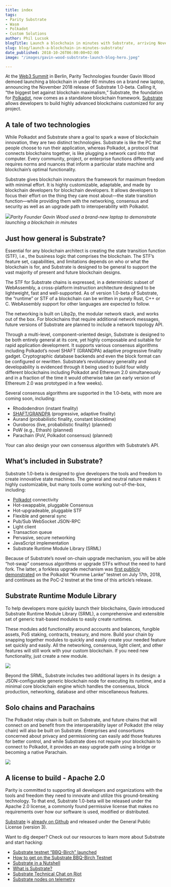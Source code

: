 ```yaml
---
title: index
tags:
- Parity Substrate
- Wasm
- Polkadot
- Custom Solutions
author: Phil Lucsok
blogTitle: Launch a blockchain in minutes with Substrate, arriving November 2018
slug: blog/launch-a-blockchain-in-minutes-substrate/
date_published: 2018-10-26T06:00:00+02:00
image: "/images/gavin-wood-substrate-launch-blog-hero.jpeg"

---
```

At the [Web3 Summit](https://web3summit.com/) in Berlin, Parity Technologies founder Gavin Wood demoed launching a blockchain in under 60 minutes on a brand new laptop, announcing the November 2018 release of Substrate 1.0-beta. Calling it, “the biggest bet against blockchain maximalism,” Substrate, the foundation for [Polkadot](https://polkadot.network/), now comes as a standalone blockchain framework. [Substrate](https://parity.io/substrate) allows developers to build highly advanced blockchains customized for any project.

## **A tale of two technologies**

While Polkadot and Substrate share a goal to spark a wave of blockchain innovation, they are two distinct technologies. Substrate is like the PC that people choose to run their application, whereas Polkadot, a protocol that connects blockchains together, is like plugging a network card into that computer. Every community, project, or enterprise functions differently and requires norms and nuances that inform a particular state machine and blockchain’s optimal functionality.

Substrate gives blockchain innovators the framework for maximum freedom with minimal effort. It is highly customizable, adaptable, and made by blockchain developers for blockchain developers. It allows developers to focus their effort on the thing they care most about—the state transition function—while providing them with the networking, consensus and security as well as an upgrade path to interoperability with Polkadot.

![](/images/web3_tuesday_106.jpeg)_Parity Founder Gavin Wood used a brand-new laptop to demonstrate launching a blockchain in minutes_

## **Just how general is Substrate?**

Essential for any blockchain architect is creating the state transition function (STF), i.e., the business logic that comprises the blockchain. The STF’s feature set, capabilities, and limitations depends on who or what the blockchain is for, and Substrate is designed to be general to support the vast majority of present and future blockchain designs.

The STF for Substrate chains is expressed, in a deterministic subset of WebAssembly, a cross-platform instruction architecture designed to be lightweight, fast and well-supported. As of version 1.0-beta of Substrate, the “runtime” or STF of a blockchain can be written in purely Rust, C++ or C. WebAssembly support for other languages are expected to follow.

The networking is built on Libp2p, the modular network stack, and works out of the box. For blockchains that require additional network messages, future versions of Substrate are planned to include a network topology API.

Through a multi-level, component-oriented design, Substrate is designed to be both entirely general at its core, yet highly composable and suitable for rapid application development. It supports various consensus algorithms including Polkadot’s novel SHAFT (GRANDPA) adaptive progressive finality gadget. Cryptographic database backends and even the block format can be configured or rewritten. Substrate’s revolutionary generality and developability is evidenced through it being used to build four wildly different blockchains including Polkadot and Ethereum 2.0 simultaneously and in a fraction of the time it would otherwise take (an early version of Ethereum 2.0 was prototyped in a few weeks).

Several consensus algorithms are supported in the 1.0-beta, with more are coming soon, including:

* Rhododendron (instant finality)
* [SHAFT/GRANDPA](https://medium.com/polkadot-network/grandpa-block-finality-in-polkadot-an-introduction-part-1-d08a24a021b5) (progressive, adaptive finality)
* Aurand (probabilistic finality, constant blocktime)
* Ouroboros (live, probabilistic finality) (planned)
* PoW (e.g., Ethash) (planned)
* Parachain (PoV, Polkadot consensus) (planned)

Your can also design your own consensus algorithm with Substrate’s API.

## **What’s included in Substrate?**

Substrate 1.0-beta is designed to give developers the tools and freedom to create innovative state machines. The general and neutral nature makes it highly customizable, but many tools come working out-of-the-box, including:

* [Polkadot](https://polkadot.network/) connectivity
* Hot-swappable, pluggable Consensus
* Hot-upgradeable, pluggable STF
* Flexible and general sync
* Pub/Sub WebSocket JSON-RPC
* Light client
* Transaction queue
* Pervasive, secure networking
* JavaScript implementation
* Substrate Runtime Module Library (SRML)

Because of Substrate’s novel on-chain upgrade mechanism, you will be able “hot-swap” consensus algorithms or upgrade STFs without the need to hard fork. The latter, a forkless upgrade mechanism was [first publicly demonstrated](https://medium.com/polkadot-network/polkadot-poc-2-is-here-parachains-runtime-upgrades-and-libp2p-networking-7035bb141c25) on the Polkadot “Krumme Lanke” testnet on July 17th, 2018, and continues as the PoC-2 testnet at the time of this article’s release.

## **Substrate Runtime Module Library**

To help developers more quickly launch their blockchains, Gavin introduced Substrate Runtime Module Library (SRML), a comprehensive and extensible set of generic trait-based modules to easily create runtimes.

These modules add functionality around accounts and balances, fungible assets, PoS staking, contracts, treasury, and more. Build your chain by snapping together modules to quickly and easily create your needed feature set quickly and easily. All the networking, consensus, light client, and other features will still work with your custom blockchain. If you need new functionality, just create a new module.

![](/images/srml.png)

Beyond the SRML, Substrate includes two additional layers in its design: a JSON-configurable generic blockchain node for executing its runtime, and a minimal core blockchain engine which handles the consensus, block production, networking, database and other miscellaneous features.

## **Solo chains and Parachains**

The Polkadot relay chain is built on Substrate, and future chains that will connect on and benefit from the interoperability layer of Polkadot (the relay chain) will also be built on Substrate. Enterprises and consortiums concerned about privacy and permissioning can easily add those features for better control, and while Substrate does not require your blockchain to connect to Polkadot, it provides an easy upgrade path using a bridge or becoming a native Parachain.

![](/images/solochainsparachains.png)

## **A license to build - Apache 2.0**

Parity is committed to supporting all developers and organizations with the tools and freedom they need to innovate and utilize this ground-breaking technology. To that end, Substrate 1.0-beta will be released under the Apache 2.0 license, a commonly found permissive license that makes no requirements over how our software is used, modified or distributed.

[Substrate](https://parity.io/substrate) is [already on Github](https://github.com/paritytech/substrate) and released under the General Public License (version 3).

Want to dig deeper? Check out our resources to learn more about Substrate and start hacking:

* [Substrate testnet “BBQ-Birch” launched](https://medium.com/paritytech/substrate-testnet-launched-a55b990e6eba)
* [How to get on the Substrate BBQ-Birch Testnet](https://hackmd.io/y-E9Q9jTRreni6z9EU0kkA)
* [Substrate in a Nutshell](https://www.parity.io/substrate-in-a-nutshell/)
* [What is Substrate?](https://www.parity.io/what-is-substrate/)
* [Substrate Technical Chat on Riot](https://matrix.to/#/#substrate-technical:matrix.org)
* [Substrate nodes on telemetry](https://telemetry.polkadot.io/#/BBQ%20Birch)